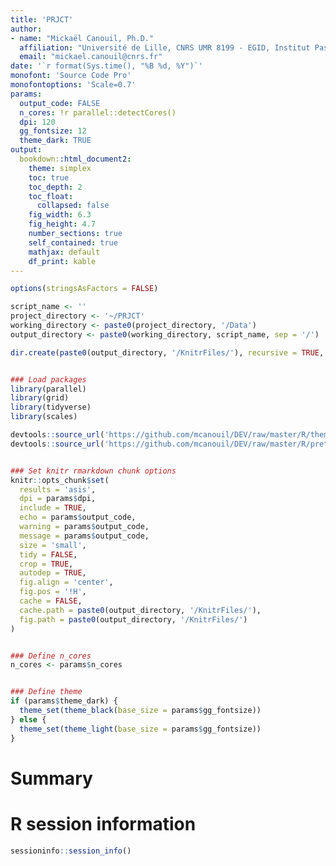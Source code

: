 ```yaml
---
title: 'PRJCT'
author: 
- name: "Mickaël Canouil, Ph.D."
  affiliation: "Université de Lille, CNRS UMR 8199 - EGID, Institut Pasteur de Lille, Lille, France."
  email: "mickael.canouil@cnrs.fr"
date: '`r format(Sys.time(), "%B %d, %Y")`'
monofont: 'Source Code Pro'
monofontoptions: 'Scale=0.7'
params:
  output_code: FALSE
  n_cores: !r parallel::detectCores()
  dpi: 120
  gg_fontsize: 12
  theme_dark: TRUE
output:
  bookdown::html_document2:
    theme: simplex
    toc: true
    toc_depth: 2
    toc_float: 
      collapsed: false
    fig_width: 6.3
    fig_height: 4.7
    number_sections: true
    self_contained: true
    mathjax: default
    df_print: kable
---
```


```r
options(stringsAsFactors = FALSE)

script_name <- ''
project_directory <- '~/PRJCT'
working_directory <- paste0(project_directory, '/Data')
output_directory <- paste0(working_directory, script_name, sep = '/')

dir.create(paste0(output_directory, '/KnitrFiles/'), recursive = TRUE, showWarnings = FALSE, mode = '0777')


### Load packages
library(parallel)
library(grid)
library(tidyverse)
library(scales)

devtools::source_url('https://github.com/mcanouil/DEV/raw/master/R/theme_black.R')
devtools::source_url('https://github.com/mcanouil/DEV/raw/master/R/pretty_kable.R')


### Set knitr rmarkdown chunk options
knitr::opts_chunk$set(
  results = 'asis',
  dpi = params$dpi,
  include = TRUE,
  echo = params$output_code,
  warning = params$output_code,
  message = params$output_code,
  size = 'small',
  tidy = FALSE,
  crop = TRUE,
  autodep = TRUE,
  fig.align = 'center',
  fig.pos = '!H',
  cache = FALSE,
  cache.path = paste0(output_directory, '/KnitrFiles/'),
  fig.path = paste0(output_directory, '/KnitrFiles/')
)


### Define n_cores
n_cores <- params$n_cores


### Define theme
if (params$theme_dark) {
  theme_set(theme_black(base_size = params$gg_fontsize))
} else {
  theme_set(theme_light(base_size = params$gg_fontsize))
}
```

# Summary


# R session information

```r
sessioninfo::session_info()
```
